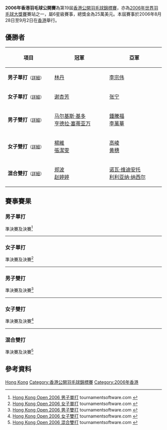 {{noteTA|G1=Badminton}}
{{infobox badminton event
|name           = 2006年香港羽毛球公開賽
|image          =
|size           = 
|caption        =
|dates          = 2006年8月28日－9月2日
|number_edition = 第19屆
|level          = 
|prize_money    = 25萬美元
|other          =
|location       = {{HKG}}
|venue          = 
|previous       = 2005年香港羽毛球公開賽
|next           = 2007年香港羽毛球超級賽
}}
'''2006年香港羽毛球公開賽'''為第19屆[[香港公開羽毛球錦標賽|香港公開羽毛球錦標賽]]，亦為[[2006年世界羽毛球大獎賽|2006年世界羽毛球大獎賽]]賽站之一，屬6星級賽事，總獎金為25萬美元。本屆賽事於2006年8月28日至9月2日在[[香港|香港]]舉行。

== 優勝者 ==
{| class=wikitable style="font-size:small"
!width="200"|項目
!width="250"|冠軍
!width="250"|亞軍
|-
|'''男子單打'''<small>（[[#男子單打|詳細]]）</small>
|{{flagicon|CHN}} [[林丹|林丹]]
|{{flagicon|MAS}} [[李宗伟|李宗伟]]
|-
|'''女子單打'''<small>（[[#女子單打|詳細]]）</small>
|{{flagicon|CHN}} [[谢杏芳|谢杏芳]]
|{{flagicon|CHN}} [[张宁_(羽毛球运动员)|张宁]]
|-
|'''男子雙打'''<small>（[[#男子雙打|詳細]]）</small>
|{{flagicon|INA}} [[马尔基斯·基多|马尔基斯·基多]]<br/>{{flagicon|INA}} [[亨德拉·塞蒂亚万|亨德拉·塞蒂亚万]]
|{{flagicon|MAS}} [[鍾騰福|鍾騰福]]<br/>{{flagicon|MAS}} [[李萬華|李萬華]]
|-
|'''女子雙打'''<small>（[[#女子雙打|詳細]]）</small>
|{{flagicon|CHN}} [[楊維|楊維]]<br/>{{flagicon|CHN}} [[張潔雯|張潔雯]]
|{{flagicon|CHN}} [[高崚|高崚]]<br/>{{flagicon|CHN}} [[黄穗|黄穗]]
|-
|'''混合雙打'''<small>（[[#混合雙打|詳細]]）</small>
|{{flagicon|CHN}} [[郑波_(羽毛球运动员)|郑波]]<br/>{{flagicon|CHN}} [[赵婷婷|赵婷婷]]
|{{flagicon|INA}} [[诺瓦·维迪安托|诺瓦·维迪安托]]<br/>{{flagicon|INA}} [[利利亚纳·纳西尔|利利亚纳·纳西尔]]
|}

== 賽事賽果 ==
=== 男子單打 ===
;準決賽及決賽<ref name="MS">[http://www.tournamentsoftware.com/sport/draw.aspx?id=CE0A87C1-E703-41E2-BEEE-6EB1C7BFFDCC&draw=2 Hong Kong Open 2006 男子單打] tournamentsoftware.com {{en}}</ref>
{{4TeamBracket-Tennis3-v2
| team-width=200
| RD1-seed1=1
| RD1-team1='''{{flagicon|CHN}} [[林丹|林丹]]
| RD1-score1-1=16
| RD1-score1-2='''23
| RD1-score1-3='''21
| RD1-seed2=5/8
| RD1-team2={{flagicon|DEN}} [[肯尼斯·喬納森|肯尼斯·喬納森]]
| RD1-score2-1='''21
| RD1-score2-2=21
| RD1-score2-3=12

| RD1-seed3=3/4
| RD1-team3={{flagicon|CHN}} [[陈金|陈金]]
| RD1-score3-1='''21
| RD1-score3-2=19
| RD1-score3-3=22
| RD1-seed4=2
| RD1-team4='''{{flagicon|MAS}} [[李宗伟|李宗伟]]
| RD1-score4-1=11
| RD1-score4-2='''21
| RD1-score4-3='''24

| RD2-seed1=1
| RD2-team1='''{{flagicon|CHN}} [[林丹|林丹]]
| RD2-score1-1='''21
| RD2-score1-2=8
| RD2-score1-3='''21
| RD2-seed2=2
| RD2-team2={{flagicon|MAS}} [[李宗伟|李宗伟]]
| RD2-score2-1=19
| RD2-score2-2='''21
| RD2-score2-3=16
}}
----

=== 女子單打 ===
;準決賽及決賽<ref name="WS">[http://www.tournamentsoftware.com/sport/draw.aspx?id=CE0A87C1-E703-41E2-BEEE-6EB1C7BFFDCC&draw=4 Hong Kong Open 2006 女子單打] tournamentsoftware.com {{en}}</ref>
{{4TeamBracket-Tennis3-v2
| team-width=200
| RD1-seed1=1
| RD1-team1='''{{flagicon|CHN}} [[张宁_(羽毛球运动员)|张宁]]
| RD1-score1-1='''21
| RD1-score1-2='''21
| RD1-score1-3=
| RD1-seed2=
| RD1-team2={{flagicon|CHN}} [[蔣燕皎|蔣燕皎]]
| RD1-score2-1=17
| RD1-score2-2=17
| RD1-score2-3=

| RD1-seed3=
| RD1-team3={{flagicon|DEN}} [[蒂内·拉斯穆森|蒂内·拉斯穆森]]
| RD1-score3-1=15
| RD1-score3-2=14
| RD1-score3-3=
| RD1-seed4=2
| RD1-team4='''{{flagicon|CHN}} [[谢杏芳|谢杏芳]]
| RD1-score4-1='''21
| RD1-score4-2='''21
| RD1-score4-3=

| RD2-seed1=1
| RD2-team1={{flagicon|CHN}} [[张宁_(羽毛球运动员)|张宁]] (棄權)
| RD2-score1-1=
| RD2-score1-2=
| RD2-score1-3=
| RD2-seed2=2
| RD2-team2='''{{flagicon|CHN}} [[谢杏芳|谢杏芳]]
| RD2-score2-1=
| RD2-score2-2=
| RD2-score2-3=
}}
----

=== 男子雙打 ===
;準決賽及決賽<ref name="MD">[http://www.tournamentsoftware.com/sport/draw.aspx?id=CE0A87C1-E703-41E2-BEEE-6EB1C7BFFDCC&draw=6 Hong Kong Open 2006 男子雙打] tournamentsoftware.com {{en}}</ref>
{{4TeamBracket-Tennis3-v2
| team-width=200
| RD1-seed1=
| RD1-team1='''{{flagicon|INA}} [[马尔基斯·基多|马尔基斯·基多]]<br/> {{flagicon|INA}} [[亨德拉·塞蒂亚万|亨德拉·塞蒂亚万]]
| RD1-score1-1=17
| RD1-score1-2='''21
| RD1-score1-3='''21
| RD1-seed2=
| RD1-team2={{flagicon|CHN}} [[徐晨|徐晨]]<br/> {{flagicon|CHN}} [[郭振东|郭振东]]
| RD1-score2-1='''21
| RD1-score2-2=13
| RD1-score2-3=12

| RD1-seed3=3/4
| RD1-team3='''{{flagicon|MAS}} [[鍾騰福|鍾騰福]]<br/> {{flagicon|MAS}} [[李萬華|李萬華]]
| RD1-score3-1=8
| RD1-score3-2='''21
| RD1-score3-3='''22
| RD1-seed4=2
| RD1-team4={{flagicon|CHN}} [[蔡赟|蔡赟]]<br/> {{flagicon|CHN}} [[傅海峰|傅海峰]]
| RD1-score4-1='''21
| RD1-score4-2=19
| RD1-score4-3=20

| RD2-seed1=
| RD2-team1='''{{flagicon|INA}} [[马尔基斯·基多|马尔基斯·基多]]<br/> {{flagicon|INA}} [[亨德拉·塞蒂亚万|亨德拉·塞蒂亚万]]
| RD2-score1-1=22
| RD2-score1-2='''21
| RD2-score1-3='''22
| RD2-seed2=3/4
| RD2-team2={{flagicon|MAS}} [[鍾騰福|鍾騰福]]<br/> {{flagicon|MAS}} [[李萬華|李萬華]]
| RD2-score2-1='''24
| RD2-score2-2=16
| RD2-score2-3=20
}}
----

=== 女子雙打 ===
;準決賽及決賽<ref name="WD">[http://www.tournamentsoftware.com/sport/draw.aspx?id=CE0A87C1-E703-41E2-BEEE-6EB1C7BFFDCC&draw=8 Hong Kong Open 2006 女子雙打] tournamentsoftware.com {{en}}</ref>
{{4TeamBracket-Tennis3-v2
| team-width=200
| RD1-seed1=1
| RD1-team1='''{{flagicon|CHN}} [[高崚|高崚]]<br/> {{flagicon|CHN}} [[黄穗|黄穗]]
| RD1-score1-1='''21
| RD1-score1-2='''21
| RD1-score1-3=
| RD1-seed2=3/4
| RD1-team2={{flagicon|TPE}} [[程文欣|程文欣]]<br/> {{flagicon|TPE}} [[簡毓瑾|簡毓瑾]]
| RD1-score2-1=14
| RD1-score2-2=6
| RD1-score2-3=

| RD1-seed3=3/4
| RD1-team3={{flagicon|ENG}} [[唐娜·凯洛格|唐娜·凯洛格]]<br/> {{flagicon|ENG}} [[盖尔·埃姆斯|盖尔·埃姆斯]]
| RD1-score3-1='''21
| RD1-score3-2=19
| RD1-score3-3=10
| RD1-seed4=2
| RD1-team4='''{{flagicon|CHN}} [[楊維|楊維]]<br/> {{flagicon|CHN}} [[張潔雯|張潔雯]]
| RD1-score4-1=19
| RD1-score4-2='''21
| RD1-score4-3='''21

| RD2-seed1=1
| RD2-team1={{flagicon|CHN}} [[高崚|高崚]]<br/> {{flagicon|CHN}} [[黄穗|黄穗]]
| RD2-score1-1=19
| RD2-score1-2='''21
| RD2-score1-3=19
| RD2-seed2=2
| RD2-team2='''{{flagicon|CHN}} [[楊維|楊維]]<br/> {{flagicon|CHN}} [[張潔雯|張潔雯]]
| RD2-score2-1='''21
| RD2-score2-2=15
| RD2-score2-3='''21
}}
----

=== 混合雙打 ===
;準決賽及決賽<ref name="XD">[http://www.tournamentsoftware.com/sport/draw.aspx?id=CE0A87C1-E703-41E2-BEEE-6EB1C7BFFDCC&draw=11 Hong Kong Open 2006 混合雙打] tournamentsoftware.com {{en}}</ref>
{{4TeamBracket-Tennis3-v2
| team-width=200
| RD1-seed1=1
| RD1-team1={{flagicon|CHN}} [[张军_(羽毛球运动员)|张军]]<br/> {{flagicon|CHN}} [[高崚|高崚]] (中途退出)
| RD1-score1-1=25
| RD1-score1-2=''2
| RD1-score1-3=
| RD1-seed2=5/8
| RD1-team2='''{{flagicon|CHN}} [[郑波_(羽毛球运动员)|郑波]]<br/> {{flagicon|CHN}} [[赵婷婷|赵婷婷]]
| RD1-score2-1='''27
| RD1-score2-2=''11
| RD1-score2-3=

| RD1-seed3=3/4
| RD1-team3={{flagicon|CHN}} [[谢中博|谢中博]]<br/> {{flagicon|CHN}} [[张亚雯|张亚雯]]
| RD1-score3-1=19
| RD1-score3-2=12
| RD1-score3-3=
| RD1-seed4=2
| RD1-team4='''{{flagicon|INA}} [[诺瓦·维迪安托|诺瓦·维迪安托]]<br/> {{flagicon|INA}} [[利利亚纳·纳西尔|利利亚纳·纳西尔]]
| RD1-score4-1='''21
| RD1-score4-2='''21
| RD1-score4-3=

| RD2-seed1=5/8
| RD2-team1='''{{flagicon|CHN}} [[郑波_(羽毛球运动员)|郑波]]<br/> {{flagicon|CHN}} [[赵婷婷|赵婷婷]]
| RD2-score1-1='''22
| RD2-score1-2='''21
| RD2-score1-3=
| RD2-seed2=2
| RD2-team2={{flagicon|INA}} [[诺瓦·维迪安托|诺瓦·维迪安托]]<br/> {{flagicon|INA}} [[利利亚纳·纳西尔|利利亚纳·纳西尔]]
| RD2-score2-1=20
| RD2-score2-2=19
| RD2-score2-3=
}}

== 參考資料 ==
{{Reflist}}

[[Category:2006年世界羽毛球大獎賽|Hong Kong]]
[[Category:香港公開羽毛球錦標賽|Category:香港公開羽毛球錦標賽]]
[[Category:2006年香港|Category:2006年香港]]